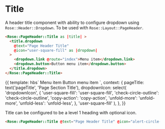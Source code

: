 
<Meta title="Rose|PageHeader|Title" component="Title" />

# Title

A header title component with ability to configure dropdown using `Rose::Header::Dropdown`. To be used with `Rose::Layout::PageHeader`.

```html
<Rose::PageHeader::Title as |title| >
  <title.dropdown
    @text="Page Header Title"
    @icon="user-square-fill" as |dropdown|
  >
    <dropdown.link @route="index">Menu item</dropdown.link>
    <dropdown.button>Button menu item</dropdown.button>
  </title.dropdown>
</Rose::PageHeader::Title>
```

<Preview>
  <Story name="Title">{{
    template: hbs`
    <Rose::PageHeader::Title as |title| >
      <title.dropdown
        @text={{pageTitle}}
        @icon={{dropdownIcon}} as |dropdown|
      >
        <dropdown.link @route="index">Menu item</dropdown.link>
        <dropdown.button>Button menu item</dropdown.button>
      </title.dropdown>
    </Rose::PageHeader::Title>
    `,
    context: {
      pageTitle: text('pageTitle', 'Page Section Title'),
      dropdownIcon: select(
        'dropdownIcon',
        {
          'user-square-fill': 'user-square-fill',
          'check-circle-outline': 'check-circle-outline',
          'copy-action': 'copy-action',
          'unfold-more': 'unfold-more',
          'unfold-less': 'unfold-less',
        },
        'user-square-fill'
      ),
    },
  }}</Story>
</Preview>

Title can be configured to be a level 1 heading with optional icon.

```html
<Rose::PageHeader::Title @text="Page Header Title" @icon="alert-circle-fill" />
```
